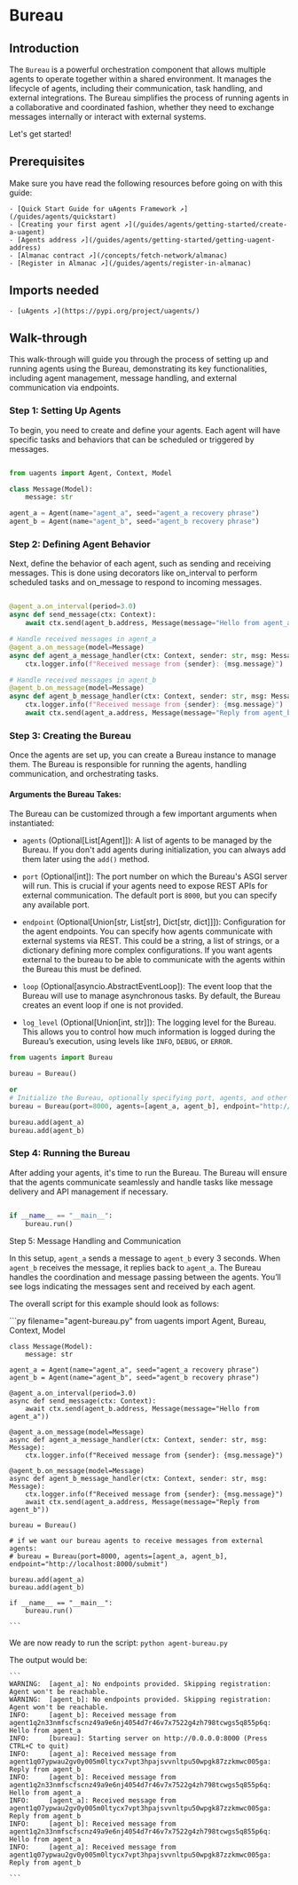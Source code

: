 
# Bureau

## Introduction

The `Bureau` is a powerful orchestration component that allows multiple agents to operate together within a shared environment. It manages the lifecycle of agents, including their communication, task handling, and external integrations. The Bureau simplifies the process of running agents in a collaborative and coordinated fashion, whether they need to exchange messages internally or interact with external systems.

Let's get started!

## Prerequisites

Make sure you have read the following resources before going on with this guide:

    - [Quick Start Guide for uAgents Framework ↗️](/guides/agents/quickstart)
    - [Creating your first agent ↗️](/guides/agents/getting-started/create-a-uagent)
    - [Agents address ↗️](/guides/agents/getting-started/getting-uagent-address)
    - [Almanac contract ↗️](/concepts/fetch-network/almanac)
    - [Register in Almanac ↗️](/guides/agents/register-in-almanac)

## Imports needed

    - [uAgents ↗️](https://pypi.org/project/uagents/)

## Walk-through

This walk-through will guide you through the process of setting up and running agents using the Bureau, demonstrating its key functionalities, including agent management, message handling, and external communication via endpoints.

### Step 1: Setting Up Agents

To begin, you need to create and define your agents. Each agent will have specific tasks and behaviors that can be scheduled or triggered by messages.

```py copy filename="agent-bureau.py"

from uagents import Agent, Context, Model

class Message(Model):
    message: str

agent_a = Agent(name="agent_a", seed="agent_a recovery phrase")
agent_b = Agent(name="agent_b", seed="agent_b recovery phrase")

```

### Step 2: Defining Agent Behavior

Next, define the behavior of each agent, such as sending and receiving messages. This is done using decorators like on_interval to perform scheduled tasks and on_message to respond to incoming messages.

```py copy filename="agent-bureau.py"

@agent_a.on_interval(period=3.0)
async def send_message(ctx: Context):
    await ctx.send(agent_b.address, Message(message="Hello from agent_a"))

# Handle received messages in agent_a
@agent_a.on_message(model=Message)
async def agent_a_message_handler(ctx: Context, sender: str, msg: Message):
    ctx.logger.info(f"Received message from {sender}: {msg.message}")

# Handle received messages in agent_b
@agent_b.on_message(model=Message)
async def agent_b_message_handler(ctx: Context, sender: str, msg: Message):
    ctx.logger.info(f"Received message from {sender}: {msg.message}")
    await ctx.send(agent_a.address, Message(message="Reply from agent_b"))

```

### Step 3: Creating the Bureau

Once the agents are set up, you can create a Bureau instance to manage them. The Bureau is responsible for running the agents, handling communication, and orchestrating tasks.

#### Arguments the Bureau Takes:

The Bureau can be customized through a few important arguments when instantiated:

- `agents` (Optional[List[Agent]]): A list of agents to be managed by the Bureau. If you don't add agents during initialization, you can always add them later using the `add()` method.

- `port` (Optional[int]): The port number on which the Bureau's ASGI server will run. This is crucial if your agents need to expose REST APIs for external communication. The default port is `8000`, but you can specify any available port.

- `endpoint` (Optional[Union[str, List[str], Dict[str, dict]]]): Configuration for the agent endpoints. You can specify how agents communicate with external systems via REST. This could be a string, a list of strings, or a dictionary defining more complex configurations. If you want agents external to the bureau to be able to communicate with the agents within the Bureau this must be defined.

- `loop` (Optional[asyncio.AbstractEventLoop]): The event loop that the Bureau will use to manage asynchronous tasks. By default, the Bureau creates an event loop if one is not provided.

- `log_level` (Optional[Union[int, str]]): The logging level for the Bureau. This allows you to control how much information is logged during the Bureau’s execution, using levels like `INFO`, `DEBUG`, or `ERROR`.

```py
from uagents import Bureau

bureau = Bureau()

or 
# Initialize the Bureau, optionally specifying port, agents, and other configurations
bureau = Bureau(port=8000, agents=[agent_a, agent_b], endpoint="http://localhost:8000/submit")

bureau.add(agent_a)
bureau.add(agent_b)

```

### Step 4: Running the Bureau

After adding your agents, it's time to run the Bureau. The Bureau will ensure that the agents communicate seamlessly and handle tasks like message delivery and API management if necessary.

```py copy

if __name__ == "__main__":
    bureau.run()

```

Step 5: Message Handling and Communication

In this setup, `agent_a` sends a message to `agent_b` every 3 seconds. When `agent_b` receives the message, it replies back to `agent_a`. The Bureau handles the coordination and message passing between the agents. You’ll see logs indicating the messages sent and received by each agent.

The overall script for this example should look as follows:

<CodeGroup hasCopy isLocalHostedFile>
<DocsCode local={true}>
	```py filename="agent-bureau.py"
    from uagents import Agent, Bureau, Context, Model

    class Message(Model):
        message: str

    agent_a = Agent(name="agent_a", seed="agent_a recovery phrase")
    agent_b = Agent(name="agent_b", seed="agent_b recovery phrase")

    @agent_a.on_interval(period=3.0)
    async def send_message(ctx: Context):
        await ctx.send(agent_b.address, Message(message="Hello from agent_a"))

    @agent_a.on_message(model=Message)
    async def agent_a_message_handler(ctx: Context, sender: str, msg: Message):
        ctx.logger.info(f"Received message from {sender}: {msg.message}")

    @agent_b.on_message(model=Message)
    async def agent_b_message_handler(ctx: Context, sender: str, msg: Message):
        ctx.logger.info(f"Received message from {sender}: {msg.message}")
        await ctx.send(agent_a.address, Message(message="Reply from agent_b"))

    bureau = Bureau()

    # if we want our bureau agents to receive messages from external agents:
    # bureau = Bureau(port=8000, agents=[agent_a, agent_b], endpoint="http://localhost:8000/submit")

    bureau.add(agent_a)
    bureau.add(agent_b)

    if __name__ == "__main__":
        bureau.run()

    ```
</DocsCode>
</CodeGroup>

We are now ready to run the script: `python agent-bureau.py`

The output would be:

    ```
    WARNING:  [agent_a]: No endpoints provided. Skipping registration: Agent won't be reachable.
    WARNING:  [agent_b]: No endpoints provided. Skipping registration: Agent won't be reachable.
    INFO:     [agent_b]: Received message from agent1q2n33nmfscfscnz49a9e6nj4054d7r46v7x7522g4zh798tcwgs5q855p6q: Hello from agent_a
    INFO:     [bureau]: Starting server on http://0.0.0.0:8000 (Press CTRL+C to quit)
    INFO:     [agent_a]: Received message from agent1q07ypwau2gv0y005m0ltycx7vpt3hpajsvvnltpu50wpgk87zzkmwc005ga: Reply from agent_b
    INFO:     [agent_b]: Received message from agent1q2n33nmfscfscnz49a9e6nj4054d7r46v7x7522g4zh798tcwgs5q855p6q: Hello from agent_a
    INFO:     [agent_a]: Received message from agent1q07ypwau2gv0y005m0ltycx7vpt3hpajsvvnltpu50wpgk87zzkmwc005ga: Reply from agent_b
    INFO:     [agent_b]: Received message from agent1q2n33nmfscfscnz49a9e6nj4054d7r46v7x7522g4zh798tcwgs5q855p6q: Hello from agent_a
    INFO:     [agent_a]: Received message from agent1q07ypwau2gv0y005m0ltycx7vpt3hpajsvvnltpu50wpgk87zzkmwc005ga: Reply from agent_b

    ```
